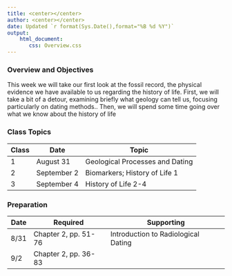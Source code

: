 ```yaml
---
title: <center></center>
author: <center></center>
date: Updated `r format(Sys.Date(),format="%B %d %Y")`
output: 
    html_document:
       css: Overview.css
---
```

### Overview and Objectives

This week we will take our first look at the fossil record, the physical evidence we have available to us regarding the history of life.  First, we will take a bit of a detour, examining briefly what geology can tell us, focusing particularly on dating methods..  Then, we will spend some time going over what we know about the history of life

### Class Topics

Class|Date|Topic
---|---|---
1|August 31|Geological Processes and Dating 
2|September 2|Biomarkers; History of Life 1
3|September 4|History of Life 2-4

### Preparation

Date|Required|Supporting
---|---|---
8/31|Chapter 2, pp. 51-76|Introduction to Radiological Dating
9/2|Chapter 2, pp. 36-83